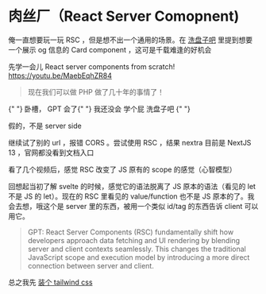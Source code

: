 # 肉丝厂（React Server Comopnent)

俺一直想要玩一玩 RSC ，但是想不出一个通用的场景。在 [洗盘子吧](../wash-dishes.mdx) 里提到想要一个展示 og 信息的 Card component ，这可是千载难逢的好机会

先学一会儿
React server components from scratch!
https://youtu.be/MaebEqhZR84

> 现在我们可以做 PHP 做了几十年的事情了！


<div className="m-4">
  {" "}
  卧槽， GPT 会了{" "}
  <CSSEffect effect="hoverClear"> 我还没会 学个屁 洗盘子吧 </CSSEffect>{" "}
</div>

<OGCard url="https://ogp.me/" />

假的，不是 server side

继续试了别的 url ，报错 CORS 。尝试使用 RSC ，结果 nextra 目前是 NextJS 13 ，官网都没看到文档入口

看了几个视频后，感觉 RSC 改变了 JS 原有的 scope 的感觉（心智模型）

回想起当初了解 svelte 的时候，感觉它的语法脱离了 JS 原本的语法（看见的 let 不是 JS 的 let）。现在的 RSC 里看见的 value/function 也不是 JS 原本的了。我会去想，哦这个是 server 里的东西，被用一个类似 id/tag 的东西告诉 client 可以用它。

> GPT:
> React Server Components (RSC) fundamentally shift how developers approach data fetching and UI rendering by blending server and client contexts seamlessly. This changes the traditional JavaScript scope and execution model by introducing a more direct connection between server and client.

总之我先 [装个 tailwind css](../how-i-build-this-blog.mdx#install-tailwind-css)
